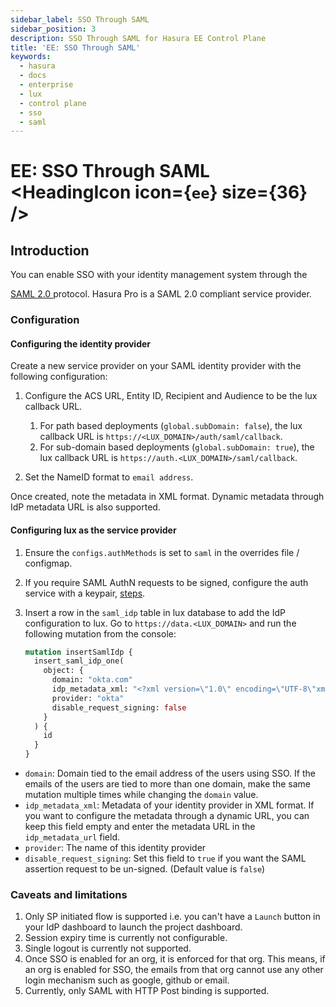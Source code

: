 ```yaml
---
sidebar_label: SSO Through SAML
sidebar_position: 3
description: SSO Through SAML for Hasura EE Control Plane
title: 'EE: SSO Through SAML'
keywords:
  - hasura
  - docs
  - enterprise
  - lux
  - control plane
  - sso
  - saml
---
```



# EE: SSO Through SAML <HeadingIcon icon={`ee`} size={36} />

## Introduction

You can enable SSO with your identity management system through the

<a href='http://docs.oasis-open.org/security/saml/Post2.0/sstc-saml-tech-overview-2.0.html' target='__blank'>
  SAML 2.0
</a>
protocol. Hasura Pro is a SAML 2.0 compliant service provider.

<Thumbnail src='/img/graphql/enterprise/SSO_Login_demo.gif' alt='SSO Login Demo' />

### Configuration

#### Configuring the identity provider

Create a new service provider on your SAML identity provider with the following configuration:

1. Configure the ACS URL, Entity ID, Recipient and Audience to be the lux callback URL.

   1. For path based deployments (`global.subDomain: false`), the lux callback URL is
      `https://<LUX_DOMAIN>/auth/saml/callback`.
   2. For sub-domain based deployments (`global.subDomain: true`), the lux callback URL is
      `https://auth.<LUX_DOMAIN>/saml/callback`.

2. Set the NameID format to `email address`.

Once created, note the metadata in XML format. Dynamic metadata through IdP metadata URL is also supported.

#### Configuring lux as the service provider

1. Ensure the `configs.authMethods` is set to `saml` in the overrides file / configmap.

2. If you require SAML AuthN requests to be signed, configure the auth service with a keypair,
   [steps](/enterprise/control-plane/helm-configs.mdx#saml-request-signing-certs-configuration).

3. Insert a row in the `saml_idp` table in lux database to add the IdP configuration to lux. Go to
   `https://data.<LUX_DOMAIN>` and run the following mutation from the console:

   ```graphql
   mutation insertSamlIdp {
     insert_saml_idp_one(
       object: {
         domain: "okta.com"
         idp_metadata_xml: "<?xml version=\"1.0\" encoding=\"UTF-8\"xml>\n<md:EntityDescr...."
         provider: "okta"
         disable_request_signing: false
       }
     ) {
       id
     }
   }
   ```

- `domain`: Domain tied to the email address of the users using SSO. If the emails of the users are tied to more than
  one domain, make the same mutation multiple times while changing the `domain` value.
- `idp_metadata_xml`: Metadata of your identity provider in XML format. If you want to configure the metadata through a
  dynamic URL, you can keep this field empty and enter the metadata URL in the `idp_metadata_url` field.
- `provider`: The name of this identity provider
- `disable_request_signing`: Set this field to `true` if you want the SAML assertion request to be un-signed. (Default
  value is `false`)

### Caveats and limitations

1. Only SP initiated flow is supported i.e. you can't have a `Launch` button in your IdP dashboard to launch the project
   dashboard.
2. Session expiry time is currently not configurable.
3. Single logout is currently not supported.
4. Once SSO is enabled for an org, it is enforced for that org. This means, if an org is enabled for SSO, the emails
   from that org cannot use any other login mechanism such as google, github or email.
5. Currently, only SAML with HTTP Post binding is supported.
